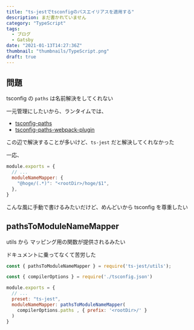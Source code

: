 ```yaml
---
title: "ts-jestでtsconfigのパスエイリアスを適用する"
description: まだ書かれていません
category: "TypeScript"
tags:
  - ブログ
  - Gatsby
date: "2021-01-13T14:27:36Z"
thumbnail: "thumbnails/TypeScript.png"
draft: true
---
```


## 問題

tsconfig の `paths` は名前解決をしてくれない

一元管理にしたいから、ランタイムでは、

- [tsconfig-paths](https://www.npmjs.com/package/tsconfig-paths)
- [tsconfig-paths-webpack-plugin](https://www.npmjs.com/package/tsconfig-paths-webpack-plugin)

この辺で解決することが多いけど、`ts-jest` だと解決してくれなかった

一応、

``` js:jest.config.js
module.exports = {
  // ...
  moduleNameMapper: {
    "@hoge/(.*)": "<rootDir>/hoge/$1",
  },
}
```

こんな風に手動で書けるみたいだけど、めんどいから tsconfig を尊重したい

## pathsToModuleNameMapper

utils から マッピング用の関数が提供されるみたい

ドキュメントに乗ってなくて苦労した

``` js:jest.config.js
const { pathsToModuleNameMapper } = require('ts-jest/utils');

const { compilerOptions } = require('./tsconfig.json')

module.exports = {
  // ...
  preset: "ts-jest",
  moduleNameMapper: pathsToModuleNameMapper(
    compilerOptions.paths , { prefix: '<rootDir>/' }
  )
}
```
